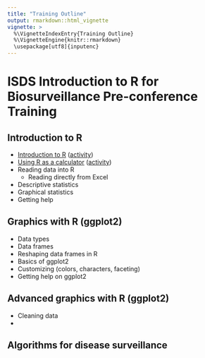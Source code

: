 ```yaml
---
title: "Training Outline"
output: rmarkdown::html_vignette
vignette: >
  %\VignetteIndexEntry{Training Outline}
  %\VignetteEngine{knitr::rmarkdown}
  \usepackage[utf8]{inputenc}
---
```


# ISDS Introduction to R for Biosurveillance Pre-conference Training

## Introduction to R

- [Introduction to R](intro.html) ([activity](intro-activity.html))
- [Using R as a calculator](calculator.html) ([activity](calculator-activity.html))
- Reading data into R
  - Reading directly from Excel
- Descriptive statistics
- Graphical statistics
- Getting help

## Graphics with R (ggplot2)

- Data types
- Data frames
- Reshaping data frames in R
- Basics of ggplot2
- Customizing (colors, characters, faceting)
- Getting help on ggplot2

## Advanced graphics with R (ggplot2)

- Cleaning data
- 




## Algorithms for disease surveillance


